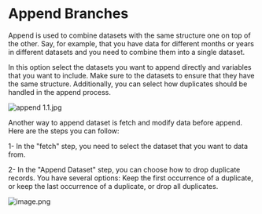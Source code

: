 # Append Branches

Append is used to combine datasets with the same structure one on top of the other. Say, for example, that you have data for different months or years in different datasets and you need to combine them into a single dataset.

In this option select the datasets you want to append directly and variables that you want to include. 
Make sure to the datasets to ensure that they have the same structure.
Additionally, you can select how duplicates should be handled in the append process.

![append 1.1.jpg](https://alphacast-images.s3.us-west-2.amazonaws.com/next-s3-uploads/7dba25fc-86d7-4ad0-955f-77524de1c402/append-1.1.jpg)

Another way to append dataset is fetch and modify data before append. Here are the steps you can follow:

1- In the "fetch" step, you need to select the dataset that you want to data from.

2- In the "Append Dataset" step, you can choose how to drop duplicate records. You have several options: Keep the first occurrence of a duplicate, or keep the last occurrence of a duplicate, or drop all duplicates.

![image.png](https://alphacast-images.s3.us-west-2.amazonaws.com/next-s3-uploads/966cdfa9-33db-440c-8715-58c4d4c9bd91/append.jpg)
